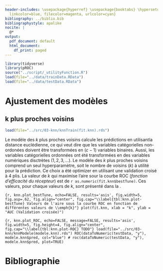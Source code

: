 ```yaml
---
header-includes: \usepackage{hyperref} \usepackage{booktabs} \hypersetup{ colorlinks=true,
  linkcolor=blue, filecolor=magenta, urlcolor=cyan}
bibliography: ../biblio.bib
bibliographystyle: apalike
nocite: | 
  @*
output:
  pdf_document: default
  html_document:
    df_print: paged
---
```

\newpage
\begin{flushright}
    \textbf{Équipe 8}
\end{flushright}

\begin{center}
    \vspace{2\baselineskip}
    Charles Comeau \\
    (111 185 421) \\
    \vspace{1\baselineskip}
    Nicholas Langevin \\
    (111 184 631) \\
    \vspace{1\baselineskip}
    Andréanne Larouche \\
    (111 190 518) \\
    \vspace{7\baselineskip}
    Apprentissage statistique en actuariat\\
    ACT-3114 \\
    \vspace{7\baselineskip}
    {\large
    \textbf{Analyse des données de renouvellement d'assurance}} \\
    \vspace{8\baselineskip}
    présenté à \\
    Marie-Pier Côté \\
    \vspace{9\baselineskip}
    École d’actuariat \\
    Université Laval \\
    27 février 2020
\end{center}


\newpage

\tableofcontents

```r
library(tidyverse)
library(pROC)
source("../script/_utilityFunction.R")
load(file="../data/trainData.RData")
load(file="../data/testData.RData")
```

# Ajustement des modèles

## k plus proches voisins

```r
load(file="../src/03-knn/knnTrain(fit.knn).rds")
```
Le modèle des _k_ plus proches voisins calcule les prédictions en utilisantla distance euclédienne, ce qui veut dire que les variables catégorielles non-ordonées doivent être transformées en $(c-1)$ variables binaires. Aussi, les variables catégorielles ordonnées ont été transformées en des variables numériques disctrètes $(1, 2, 3,...)$. Le modèle des _k_ plus proches voisins comprend un seul hyperparamètre, soit le nombre de voisins (_k_) à utilité pour la prédiction. Ce choix a été optimizer en utilisant une validation croisé à 4 plis. La valeur de _k_ qui maximise l'aire sour la courbe ROC (_fonction d’efficacité du récepteur_) est de `r as.numeric(fit.knn$bestTune)`. Ces valeurs, pour chaque valeurs de _k_, sont présenté dans la \autoref{tbl:knn.plot-bestTune}.

```{r, knn.plot_bestTune, echo=FALSE, results='asis', fig.width=5, fig.asp=.62, fig.align="center", fig.cap="\\label{tbl:knn.plot-bestTune} Valeurs de l'aire sous la courbe ROC en fonction de différentes valeurs de \\emph{k}"}
plot(fit.knn, xlab = "k", ylab = "AUC (Validation croisée)")
```

```{r, knn.plot_ROC, echo=FALSE, message=FALSE, results='asis', fig.width=5, fig.height=4, fig.align="center", fig.cap="\\label{tbl:knn.plot-ROC} TODO"}
load(file="../src/03-knn/knnModele(modele.knn).rds")
ROC(dataToNumeric(testData, "y"), modele.knn$pred, col="blue")
# roc(dataToNumeric(testData, "y"), modele.knn$pred, plot=TRUE)
```




# Bibliographie

::: {#refs}
:::

